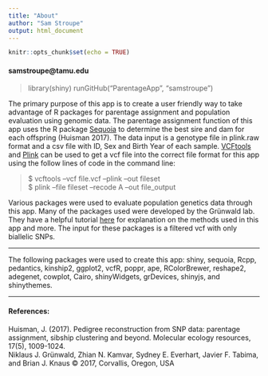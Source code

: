 ```yaml
---
title: "About"
author: "Sam Stroupe"
output: html_document
---
```


```r
knitr::opts_chunk$set(echo = TRUE)
```

#### samstroupe@tamu.edu 

> library(shiny)
runGitHub("ParentageApp", "samstroupe")

The primary purpose of this app is to create a user friendly way to take advantage of R packages for parentage assignment and population evaluation using genomic data. The parentage assignment function of this app uses the R package [Sequoia](https://github.com/JiscaH/sequoia) to determine the best sire and dam for each offspring (Huisman 2017).  The data input is a genotype file in plink.raw format and a csv file with ID, Sex and Birth Year of each sample. [VCFtools](https://vcftools.github.io/man_latest.html) and [Plink](https://www.cog-genomics.org/plink2) can be used to get a vcf file into the correct file format for this app using the follow lines of code in the command line:

> $ vcftools --vcf file.vcf --plink --out fileset   
$ plink --file fileset --recode A --out file_output

Various packages were used to evaluate population genetics data through this app. Many of the packages used were developed by the Grünwald lab. They have a helpful tutorial [here](http://grunwaldlab.github.io/Population_Genetics_in_R/index.html) for explanation on the methods used in this app and more. The input for these packages is a filtered vcf with only biallelic SNPs.

***
The following packages were used to create this app: shiny, sequoia, Rcpp, pedantics, kinship2, ggplot2, vcfR, poppr, ape, RColorBrewer, reshape2, adegenet, cowplot, Cairo, shinyWidgets, grDevices, shinyjs, and shinythemes.

***
#### References:

Huisman, J. (2017). Pedigree reconstruction from SNP data: parentage assignment, sibship clustering and beyond. Molecular ecology resources, 17(5), 1009-1024.  
Niklaus J. Grünwald, Zhian N. Kamvar, Sydney E. Everhart, Javier F. Tabima, and Brian J. Knaus © 2017, Corvallis, Oregon, USA

